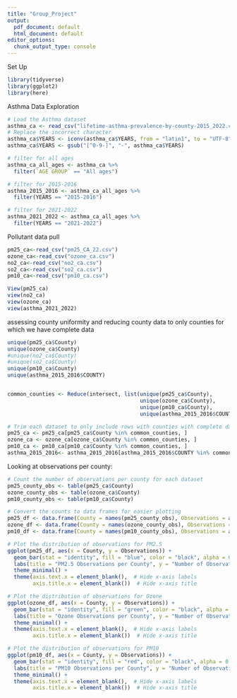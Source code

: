 ```yaml
---
title: "Group_Project"
output:
  pdf_document: default
  html_document: default
editor_options: 
  chunk_output_type: console
---
```

Set Up
```r
library(tidyverse)
library(ggplot2)
library(here)
```


Asthma Data Exploration 
```r
# Load the Asthma dataset
asthma_ca <- read_csv("lifetime-asthma-prevalence-by-county-2015_2022.csv")
# Replace the incorrect character
asthma_ca$YEARS <- iconv(asthma_ca$YEARS, from = "latin1", to = "UTF-8")
asthma_ca$YEARS <- gsub("[^0-9-]", "-", asthma_ca$YEARS)

# filter for all ages
asthma_ca_all_ages <- asthma_ca %>% 
  filter(`AGE GROUP` == "All ages")

# filter for 2015-2016
asthma_2015_2016 <- asthma_ca_all_ages %>% 
  filter(YEARS == "2015-2016")

# filter for 2021-2022
asthma_2021_2022 <- asthma_ca_all_ages %>% 
  filter(YEARS == "2021-2022")
```

Pollutant data pull
```r
pm25_ca<-read_csv("pm25_CA_22.csv")
ozone_ca<-read_csv("ozone_ca.csv")
no2_ca<-read_csv("no2_ca.csv")
so2_ca<-read_csv("so2_ca.csv")
pm10_ca<-read_csv("pm10_ca.csv")

View(pm25_ca)
view(no2_ca)
view(ozone_ca)
view(asthma_2021_2022)
```

assessing county uniformity and reducing county data to only counties for which we have complete data
```r
unique(pm25_ca$County)
unique(ozone_ca$County)
#unique(no2_ca$County)
#unique(so2_ca$County)
unique(pm10_ca$County)
unique(asthma_2015_2016$COUNTY)


common_counties <- Reduce(intersect, list(unique(pm25_ca$County),
                                          unique(ozone_ca$County),
                                          unique(pm10_ca$County),
                                          unique(asthma_2015_2016$COUNTY)))

# Trim each dataset to only include rows with counties with complete data
pm25_ca <- pm25_ca[pm25_ca$County %in% common_counties, ]
ozone_ca <- ozone_ca[ozone_ca$County %in% common_counties, ]
pm10_ca <- pm10_ca[pm10_ca$County %in% common_counties, ]
asthma_2015_2016<- asthma_2015_2016[asthma_2015_2016$COUNTY %in% common_counties, ]

```

Looking at observations per county: 
```r
# Count the number of observations per county for each dataset
pm25_county_obs <- table(pm25_ca$County)
ozone_county_obs <- table(ozone_ca$County)
pm10_county_obs <- table(pm10_ca$County)

# Convert the counts to data frames for easier plotting
pm25_df <- data.frame(County = names(pm25_county_obs), Observations = as.integer(pm25_county_obs))
ozone_df <- data.frame(County = names(ozone_county_obs), Observations = as.integer(ozone_county_obs))
pm10_df <- data.frame(County = names(pm10_county_obs), Observations = as.integer(pm10_county_obs))

# Plot the distribution of observations for PM2.5
ggplot(pm25_df, aes(x = County, y = Observations)) +
  geom_bar(stat = "identity", fill = "blue", color = "black", alpha = 0.7) +
  labs(title = "PM2.5 Observations per County", y = "Number of Observations") +
  theme_minimal() +
  theme(axis.text.x = element_blank(),  # Hide x-axis labels
        axis.title.x = element_blank())  # Hide x-axis title

# Plot the distribution of observations for Ozone
ggplot(ozone_df, aes(x = County, y = Observations)) +
  geom_bar(stat = "identity", fill = "green", color = "black", alpha = 0.7) +
  labs(title = "Ozone Observations per County", y = "Number of Observations") +
  theme_minimal() +
  theme(axis.text.x = element_blank(),  # Hide x-axis labels
        axis.title.x = element_blank())  # Hide x-axis title

# Plot the distribution of observations for PM10
ggplot(pm10_df, aes(x = County, y = Observations)) +
  geom_bar(stat = "identity", fill = "red", color = "black", alpha = 0.7) +
  labs(title = "PM10 Observations per County", y = "Number of Observations") +
  theme_minimal() +
  theme(axis.text.x = element_blank(),  # Hide x-axis labels
        axis.title.x = element_blank())  # Hide x-axis title

```

